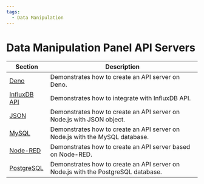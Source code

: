 ```yaml
---
tags:
  - Data Manipulation
---
```



# Data Manipulation Panel API Servers

| Section                  | Description                                                                       |
| ------------------------ | --------------------------------------------------------------------------------- |
| [Deno](deno)             | Demonstrates how to create an API server on Deno.                                 |
| [InfluxDB API](influx)   | Demonstrates how to integrate with InfluxDB API.                                  |
| [JSON](json)             | Demonstrates how to create an API server on Node.js with JSON object.             |
| [MySQL](mysql)           | Demonstrates how to create an API server on Node.js with the MySQL database.      |
| [Node-RED](nodered)      | Demonstrates how to create an API server based on Node-RED.                       |
| [PostgreSQL](postgresql) | Demonstrates how to create an API server on Node.js with the PostgreSQL database. |
